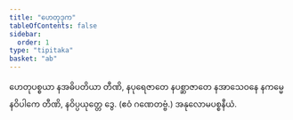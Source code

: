 ```yaml
---
title: "ဟေတုဒုက"
tableOfContents: false
sidebar:
  order: 1
type: "tipitaka"
basket: "ab"
---
```



<DynamicBreadcrumb />

<Division number="17">

<Paragraph number="2687">
ဟေတုပစ္စယာ နအဓိပတိယာ တီဏိ, နပုရေဇာတေ နပစ္ဆာဇာတေ နအာသေဝနေ နကမ္မေ နဝိပါကေ တီဏိ, နဝိပ္ပယုတ္တေ ဒွေ. (ဧဝံ ဂဏေတဗ္ဗံ.)

</Paragraph>
</Division>

<Paragraph number="2688" type="center">
အနုလောမပစ္စနီယံ.
</Paragraph>